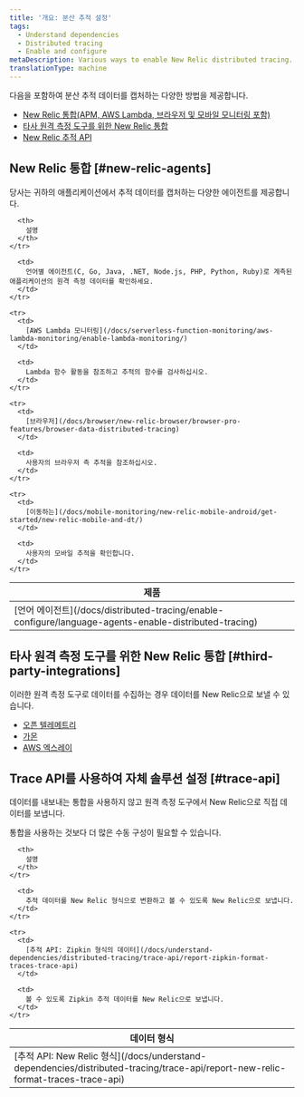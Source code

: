 ```yaml
---
title: '개요: 분산 추적 설정'
tags:
  - Understand dependencies
  - Distributed tracing
  - Enable and configure
metaDescription: Various ways to enable New Relic distributed tracing.
translationType: machine
---
```


다음을 포함하여 분산 추적 데이터를 캡처하는 다양한 방법을 제공합니다.

* [New Relic 통합(APM, AWS Lambda, 브라우저 및 모바일 모니터링 포함)](#new-relic-agents)
* [타사 원격 측정 도구를 위한 New Relic 통합](#third-party-integrations)
* [New Relic 추적 API](#trace-api)

## New Relic 통합 [#new-relic-agents]

당사는 귀하의 애플리케이션에서 추적 데이터를 캡처하는 다양한 에이전트를 제공합니다.

<table>
  <thead>
    <tr>
      <th style={{ width: "250px" }}>
        제품
      </th>

      <th>
        설명
      </th>
    </tr>
  </thead>

  <tbody>
    <tr>
      <td>
        [언어 에이전트](/docs/distributed-tracing/enable-configure/language-agents-enable-distributed-tracing)
      </td>

      <td>
        언어별 에이전트(C, Go, Java, .NET, Node.js, PHP, Python, Ruby)로 계측된 애플리케이션의 원격 측정 데이터를 확인하세요.
      </td>
    </tr>

    <tr>
      <td>
        [AWS Lambda 모니터링](/docs/serverless-function-monitoring/aws-lambda-monitoring/enable-lambda-monitoring/)
      </td>

      <td>
        Lambda 함수 활동을 참조하고 추적의 함수를 검사하십시오.
      </td>
    </tr>

    <tr>
      <td>
        [브라우저](/docs/browser/new-relic-browser/browser-pro-features/browser-data-distributed-tracing)
      </td>

      <td>
        사용자의 브라우저 측 추적을 참조하십시오.
      </td>
    </tr>

    <tr>
      <td>
        [이동하는](/docs/mobile-monitoring/new-relic-mobile-android/get-started/new-relic-mobile-and-dt/)
      </td>

      <td>
        사용자의 모바일 추적을 확인합니다.
      </td>
    </tr>
  </tbody>
</table>

## 타사 원격 측정 도구를 위한 New Relic 통합 [#third-party-integrations]

이러한 원격 측정 도구로 데이터를 수집하는 경우 데이터를 New Relic으로 보낼 수 있습니다.

* [오픈 텔레메트리](/docs/integrations/open-source-telemetry-integrations/opentelemetry/opentelemetry-quick-start/)
* [가몬](/docs/integrations/open-source-telemetry-integrations/open-source-telemetry-integration-list/kamon-reporter)
* [AWS 엑스레이](/docs/integrations/amazon-integrations/aws-integrations-list/aws-x-ray-monitoring-integration)

## Trace API를 사용하여 자체 솔루션 설정 [#trace-api]

데이터를 내보내는 통합을 사용하지 않고 원격 측정 도구에서 New Relic으로 직접 데이터를 보냅니다.

<Callout variant="tip">
  통합을 사용하는 것보다 더 많은 수동 구성이 필요할 수 있습니다.
</Callout>

<table>
  <thead>
    <tr>
      <th>
        데이터 형식
      </th>

      <th>
        설명
      </th>
    </tr>
  </thead>

  <tbody>
    <tr>
      <td>
        [추적 API: New Relic 형식](/docs/understand-dependencies/distributed-tracing/trace-api/report-new-relic-format-traces-trace-api)
      </td>

      <td>
        추적 데이터를 New Relic 형식으로 변환하고 볼 수 있도록 New Relic으로 보냅니다.
      </td>
    </tr>

    <tr>
      <td>
        [추적 API: Zipkin 형식의 데이터](/docs/understand-dependencies/distributed-tracing/trace-api/report-zipkin-format-traces-trace-api)
      </td>

      <td>
        볼 수 있도록 Zipkin 추적 데이터를 New Relic으로 보냅니다.
      </td>
    </tr>
  </tbody>
</table>